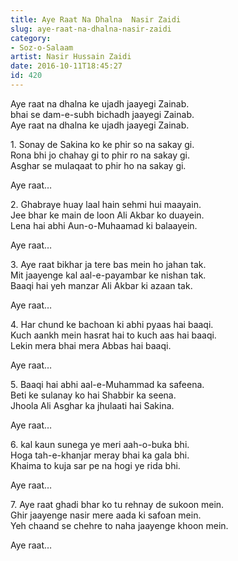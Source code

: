 ```yaml
---
title: Aye Raat Na Dhalna  Nasir Zaidi
slug: aye-raat-na-dhalna-nasir-zaidi
category: 
- Soz-o-Salaam
artist: Nasir Hussain Zaidi
date: 2016-10-11T18:45:27
id: 420
---
```


<p>Aye raat na dhalna ke ujadh jaayegi Zainab.<br />
bhai se dam-e-subh bichadh jaayegi Zainab.<br />
Aye raat na dhalna ke ujadh jaayegi Zainab.</p>
<p>1. Sonay de Sakina ko ke phir so na sakay gi.<br />
Rona bhi jo chahay gi to phir ro na sakay gi.<br />
Asghar se mulaqaat to phir ho na sakay gi.</p>
<p>Aye raat…</p>
<p>2. Ghabraye huay laal hain sehmi hui maayain.<br />
Jee bhar ke main de loon Ali Akbar ko duayein.<br />
Lena hai abhi Aun-o-Muhaamad ki balaayein.</p>
<p>Aye raat…</p>
<p>3. Aye raat bikhar ja tere bas mein ho jahan tak.<br />
Mit jaayenge kal aal-e-payambar ke nishan tak.<br />
Baaqi hai yeh manzar Ali Akbar ki azaan tak.</p>
<p>Aye raat…</p>
<p>4. Har chund ke bachoan ki abhi pyaas hai baaqi.<br />
Kuch aankh mein hasrat hai to kuch aas hai baaqi.<br />
Lekin mera bhai mera Abbas hai baaqi.</p>
<p>Aye raat…</p>
<p>5. Baaqi hai abhi aal-e-Muhammad ka safeena.<br />
Beti ke sulanay ko hai Shabbir ka seena.<br />
Jhoola Ali Asghar ka jhulaati hai Sakina.</p>
<p>Aye raat…</p>
<p>6. kal kaun sunega ye meri aah-o-buka bhi.<br />
Hoga tah-e-khanjar meray bhai ka gala bhi.<br />
Khaima to kuja sar pe na hogi ye rida bhi.</p>
<p>Aye raat…</p>
<p>7. Aye raat ghadi bhar ko tu rehnay de sukoon mein.<br />
Ghir jaayenge nasir mere aada ki safoan mein.<br />
Yeh chaand se chehre to naha jaayenge khoon mein.</p>
<p>Aye raat…</p>